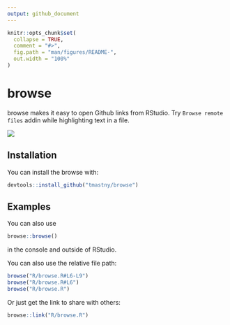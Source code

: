 ```yaml
---
output: github_document
---
```


<!-- README.md is generated from README.Rmd. Please edit that file -->

```r
knitr::opts_chunk$set(
  collapse = TRUE,
  comment = "#>",
  fig.path = "man/figures/README-",
  out.width = "100%"
)
```

# browse

<!-- badges: start -->
<!-- badges: end -->

browse makes it easy to open Github links from RStudio. 
Try `Browse remote files` addin while highlighting text in a file.

![](browse.gif)

## Installation

You can install the browse with:

``` r
devtools::install_github("tmastny/browse")
```

## Examples

You can also use 

```r
browse::browse()
```

in the console and outside of RStudio.

You can also use the relative file path:

```r
browse("R/browse.R#L6-L9")
browse("R/browse.R#L6")
browse("R/browse.R")
```

Or just get the link to share with others:

```r
browse::link("R/browse.R")
```
